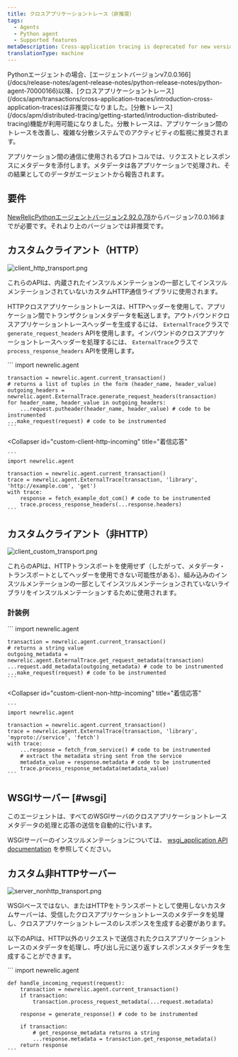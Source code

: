 ```yaml
---
title: クロスアプリケーショントレース（非推奨）
tags:
  - Agents
  - Python agent
  - Supported features
metaDescription: Cross-application tracing is deprecated for new versions of the New Relic Python agent.
translationType: machine
---
```





<Callout variant="important">
  Pythonエージェントの場合、[エージェントバージョンv7.0.0.166](/docs/release-notes/agent-release-notes/python-release-notes/python-agent-70000166)以降、[クロスアプリケーショントレース](/docs/apm/transactions/cross-application-traces/introduction-cross-application-traces)は非推奨になりました。[分散トレース](/docs/apm/distributed-tracing/getting-started/introduction-distributed-tracing)機能が利用可能になりました。分散トレースは、アプリケーション間のトレースを改善し、複雑な分散システムでのアクティビティの監視に推奨されます。
</Callout>

アプリケーション間の通信に使用されるプロトコルでは、リクエストとレスポンスにメタデータを添付します。メタデータは各アプリケーションで処理され、その結果としてのデータがエージェントから報告されます。

## 要件

[NewRelicPythonエージェントバージョン2.92.0.78](/docs/release-notes/agent-release-notes/python-release-notes/python-agent-292078)からバージョン7.0.0.166までが必要です。それより上のバージョンでは非推奨です。

## カスタムクライアント（HTTP）

<img
  title="client_http_transport.png"
  alt="client_http_transport.png"
  src={apmPythonDiagramAppTracing}
/>

これらのAPIは、内蔵されたインスツルメンテーションの一部としてインスツルメンテーションされていないカスタムHTTP通信ライブラリに使用されます。

HTTPクロスアプリケーショントレースは、HTTPヘッダーを使用して、アプリケーション間でトランザクションメタデータを転送します。アウトバウンドクロスアプリケーショントレースヘッダーを生成するには、 `ExternalTrace`クラスで`generate_request_headers` APIを使用します。インバウンドのクロスアプリケーショントレースヘッダーを処理するには、 `ExternalTrace`クラスで`process_response_headers` APIを使用します。

<CollapserGroup>
  <Collapser
    id="custom-client-http-outgoing"
    title="発信するリクエスト"
  >
    ```
    import newrelic.agent

    transaction = newrelic.agent.current_transaction()
    # returns a list of tuples in the form (header_name, header_value)
    outgoing_headers = newrelic.agent.ExternalTrace.generate_request_headers(transaction)
    for header_name, header_value in outgoing_headers:
        ...request.putheader(header_name, header_value) # code to be instrumented
    ...make_request(request) # code to be instrumented
    ```
  </Collapser>

  <Collapser
    id="custom-client-http-incoming"
    title="着信応答"
  >
    ```
    import newrelic.agent

    transaction = newrelic.agent.current_transaction()
    trace = newrelic.agent.ExternalTrace(transaction, 'library', 'http://example.com', 'get')
    with trace:
        response = fetch_example_dot_com() # code to be instrumented
        trace.process_response_headers(...response.headers)
    ```
  </Collapser>
</CollapserGroup>

## カスタムクライアント（非HTTP）

<img
  title="client_custom_transport.png"
  alt="client_custom_transport.png"
  src={apmClientCustomTransport}
/>

これらのAPIは、HTTPトランスポートを使用せず（したがって、メタデータ・トランスポートとしてヘッダーを使用できない可能性がある）、組み込みのインスツルメンテーションの一部としてインスツルメンテーションされていないライブラリをインスツルメンテーションするために使用されます。

### 計装例

<CollapserGroup>
  <Collapser
    id="custom-client-non-http-outgoing"
    title="発信するリクエスト"
  >
    ```
    import newrelic.agent

    transaction = newrelic.agent.current_transaction()
    # returns a string value
    outgoing_metadata = newrelic.agent.ExternalTrace.get_request_metadata(transaction)
    ...request.add_metadata(outgoing_metadata) # code to be instrumented
    ...make_request(request) # code to be instrumented
    ```
  </Collapser>

  <Collapser
    id="custom-client-non-http-incoming"
    title="着信応答"
  >
    ```
    import newrelic.agent

    transaction = newrelic.agent.current_transaction()
    trace = newrelic.agent.ExternalTrace(transaction, 'library', 'myproto://service', 'fetch')
    with trace:
        ...response = fetch_from_service() # code to be instrumented
        # extract the metadata string sent from the service
        metadata_value = response.metadata # code to be instrumented
        trace.process_response_metadata(metadata_value)
    ```
  </Collapser>
</CollapserGroup>

## WSGIサーバー [#wsgi]

<Callout variant="tip">
  このエージェントは、すべてのWSGIサーバのクロスアプリケーショントレースメタデータの処理と応答の送信を自動的に行います。
</Callout>

WSGIサーバーのインスツルメンテーションについては、 [wsgi_application API documentation](/docs/agents/python-agent/python-agent-api/wsgi_application) を参照してください。

## カスタム非HTTPサーバー

<img
  title="server_nonhttp_transport.png"
  alt="server_nonhttp_transport.png"
  src={apmPythonNonhttpTransport}
/>

WSGIベースではない、またはHTTPをトランスポートとして使用しないカスタムサーバーは、受信したクロスアプリケーショントレースのメタデータを処理し、クロスアプリケーショントレースのレスポンスを生成する必要があります。

以下のAPIは、HTTP以外のリクエストで送信されたクロスアプリケーショントレースのメタデータを処理し、呼び出し元に送り返すレスポンスメタデータを生成することができます。

<CollapserGroup>
  <Collapser
    id="custom-non-http-server-example"
    title="計器の例"
  >
    ```
    import newrelic.agent

    def handle_incoming_request(request):
        transaction = newrelic.agent.current_transaction()
        if transaction:
        	transaction.process_request_metadata(...request.metadata)

        response = generate_response() # code to be instrumented

        if transaction:
        	# get_response_metadata returns a string
            ...response.metadata = transaction.get_response_metadata()
        return response
    ```
  </Collapser>
</CollapserGroup>